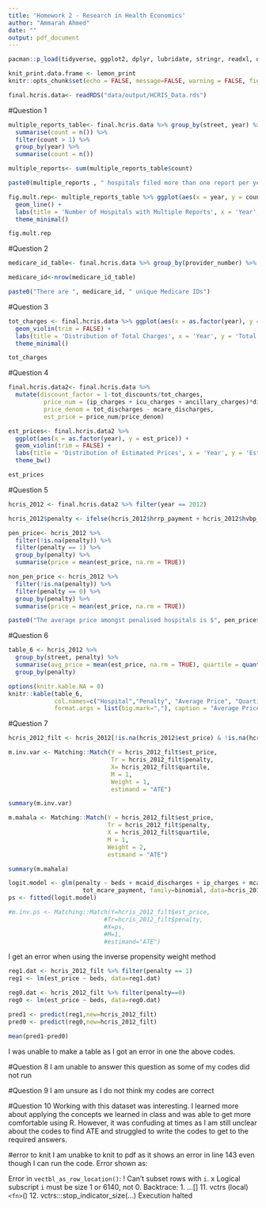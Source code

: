 ```yaml
---
title: 'Homework 2 - Research in Health Economics'
author: "Ammarah Ahmed"
date: ""
output: pdf_document 
---
```


```r
pacman::p_load(tidyverse, ggplot2, dplyr, lubridate, stringr, readxl, data.table, gdata, readr,scales, kableExtra, lemon, imputeTS)
```

```r
knit_print.data.frame <- lemon_print
knitr::opts_chunk$set(echo = FALSE, message=FALSE, warning = FALSE, fig.width = 16/2, fig.height = 9/2, tidy.opts=list(width.cutoff=60), tidy=TRUE)
```

```r
final.hcris.data<- readRDS("data/output/HCRIS_Data.rds")
```

#Question 1 

```r
multiple_reports_table<- final.hcris.data %>% group_by(street, year) %>% 
  summarise(count = n()) %>%
  filter(count > 1) %>% 
  group_by(year) %>% 
  summarise(count = n())
```

```r
multiple_reports<- sum(multiple_reports_table$count)
```

```r
paste0(multiple_reports , " hospitals filed more than one report per year. ")
```

```r
fig.mult.rep<- multiple_reports_table %>% ggplot(aes(x = year, y = count)) +
  geom_line() + 
  labs(title = 'Number of Hospitals with Multiple Reports', x = 'Year', y = 'Number of hospitals') +
  theme_minimal()
```

```r
fig.mult.rep
```

#Question 2

```r
medicare_id_table<- final.hcris.data %>% group_by(provider_number) %>% count() 
```
```r
medicare_id<-nrow(medicare_id_table)
```

```r
paste0("There are ", medicare_id, " unique Medicare IDs")
```

#Question 3

```r
tot_charges <- final.hcris.data %>% ggplot(aes(x = as.factor(year), y = tot_charges)) +
  geom_violin(trim = FALSE) +
  labs(title = 'Distribution of Total Charges', x = 'Year', y = 'Total Charges') +
  theme_minimal()
```

```r
tot_charges
```

#Question 4

```r
final.hcris.data2<- final.hcris.data %>%
  mutate(discount_factor = 1-tot_discounts/tot_charges,
          price_num = (ip_charges + icu_charges + ancillary_charges)*discount_factor - tot_mcare_payment,
          price_denom = tot_discharges - mcare_discharges,
          est_price = price_num/price_denom)
```
```r
est_prices<- final.hcris.data2 %>% 
  ggplot(aes(x = as.factor(year), y = est_price)) +
  geom_violin(trim = FALSE) + 
  labs(title = 'Distribution of Estimated Prices', x = 'Year', y = 'Estimated Prices') +
  theme_bw()
```

```r
est_prices
```

#Question 5

```r
hcris_2012 <- final.hcris.data2 %>% filter(year == 2012)
```
```r
hcris_2012$penalty <- ifelse(hcris_2012$hrrp_payment + hcris_2012$hvbp_payment < 0, 1,0)
```
```r
pen_price<- hcris_2012 %>%
  filter(!is.na(penalty)) %>% 
  filter(penalty == 1) %>%
  group_by(penalty) %>% 
  summarise(price = mean(est_price, na.rm = TRUE))
```
```r
non_pen_price <- hcris_2012 %>%
  filter(!is.na(penalty)) %>% 
  filter(penalty == 0) %>%
  group_by(penalty) %>% 
  summarise(price = mean(est_price, na.rm = TRUE))
```

```r
paste0("The average price amongst penalised hospitals is $", pen_price$price, " and the average price amongst non-penalised hospitals is $", non_pen_price$price)
```

#Question 6 

```r
table_6 <- hcris_2012 %>% 
  group_by(street, penalty) %>% 
  summarise(avg_price = mean(est_price, na.rm = TRUE), quartile = quantile(beds, na.rm = TRUE)) %>%
  group_by(penalty) 

```
```r
options(knitr.kable.NA = 0)
knitr::kable(table_6, 
             col.names=c("Hospital","Penalty", "Average Price", "Quartile"),
             format.args = list(big.mark=","), caption = "Average Price for Treated and Control Groups")
```

#Question 7

```r
hcris_2012_filt <- hcris_2012[!is.na(hcris_2012$est_price) & !is.na(hcris_2012$penalty) & !is.na(hcris_2012$quartile),]
```

```r
m.inv.var <- Matching::Match(Y = hcris_2012_filt$est_price,
                             Tr = hcris_2012_filt$penalty,
                             X= hcris_2012_filt$quartile,
                             M = 1,
                             Weight = 1,
                             estimand = "ATE")
```
```r
summary(m.inv.var)
```

```r
m.mahala <- Matching::Match(Y = hcris_2012_filt$est_price, 
                            Tr = hcris_2012_filt$penalty,
                            X = hcris_2012_filt$quartile,
                            M = 1,
                            Weight = 2,
                            estimand = "ATE")
```
```r
summary(m.mahala)
```

```r
logit.model <- glm(penalty ~ beds + mcaid_discharges + ip_charges + mcare_discharges +
                     tot_mcare_payment, family=binomial, data=hcris_2012_filt)
ps <- fitted(logit.model)
```
```r
#m.inv.ps <- Matching::Match(Y=hcris_2012_filt$est_price,
                           #Tr=hcris_2012_filt$penalty,
                           #X=ps,
                           #M=1,
                           #estimand="ATE")
```

I get an error when using the inverse propensity weight method

```r
reg1.dat <- hcris_2012_filt %>% filter(penalty == 1)
reg1 <- lm(est_price ~ beds, data=reg1.dat)
```
```r
reg0.dat <- hcris_2012_filt %>% filter(penalty==0)
reg0 <- lm(est_price ~ beds, data=reg0.dat)
```
```r
pred1 <- predict(reg1,new=hcris_2012_filt)
pred0 <- predict(reg0,new=hcris_2012_filt)
```
```r
mean(pred1-pred0)
```

I was unable to make a table as I got an error in one the above codes. 

#Question 8
I am unable to answer this question as some of my codes did not run 

#Question 9
I am unsure as I do not think my codes are correct

#Question 10
Working with this dataset was interesting. I learned more about applying the concepts we learned in class and was able to get more comfortable using R. However, it was confuding at times as I am still unclear about the codes to find ATE and struggled to write the codes to get to the required answers.

#error to knit
I am unabke to knit to pdf as it shows an error in line 143 even though I can run the code. Error shown as: 

Error in `vectbl_as_row_location()`:
! Can't subset rows with `i`.
x Logical subscript `i` must be size 1 or 6140, not 0.
Backtrace:
  1. ...[]
 11. vctrs (local) `<fn>`()
 12. vctrs:::stop_indicator_size(...)
Execution halted
